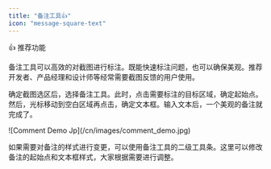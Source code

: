 ```yaml
---
title: "备注工具👍"
icon: "message-square-text"
---
```


<Tip>
  👍 推荐功能
</Tip>

备注工具可以高效的对截图进行标注。既能快速标注问题，也可以确保美观。推荐开发者、产品经理和设计师等经常需要截图反馈的用户使用。

确定截图选区后，选择备注工具。此时，点击需要标注的目标区域，确定起始点。然后，光标移动到空白区域再点击，确定文本框。输入文本后，一个美观的备注就完成了。

<Frame>
  ![Comment Demo Jp](/cn/images/comment_demo.jpg)
</Frame>

如果需要对备注的样式进行变更，可以使用备注工具的二级工具条。这里可以修改备注的起始点和文本框样式，大家根据需要进行调整。